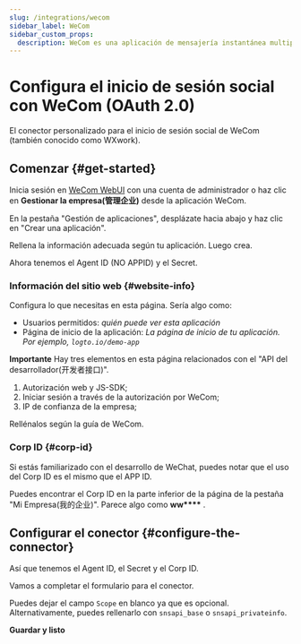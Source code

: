 ```yaml
---
slug: /integrations/wecom
sidebar_label: WeCom
sidebar_custom_props:
  description: WeCom es una aplicación de mensajería instantánea multiplataforma para equipos. Es la versión empresarial de WeChat.
---
```



# Configura el inicio de sesión social con WeCom (OAuth 2.0)

El conector personalizado para el inicio de sesión social de WeCom (también conocido como WXwork).

<GuideTip />

## Comenzar \{#get-started}

Inicia sesión en [WeCom WebUI](https://work.weixin.qq.com/) con una cuenta de administrador o haz clic en **Gestionar la empresa(管理企业)** desde la aplicación WeCom.

En la pestaña "Gestión de aplicaciones", desplázate hacia abajo y haz clic en "Crear una aplicación".

Rellena la información adecuada según tu aplicación. Luego crea.

Ahora tenemos el Agent ID (NO APPID) y el Secret.

### Información del sitio web \{#website-info}

Configura lo que necesitas en esta página. Sería algo como:

- Usuarios permitidos: _quién puede ver esta aplicación_
- Página de inicio de la aplicación: _La página de inicio de tu aplicación. Por ejemplo, `logto.io/demo-app`_

**Importante**
Hay tres elementos en esta página relacionados con el "API del desarrollador(开发者接口)".

1. Autorización web y JS-SDK;
2. Iniciar sesión a través de la autorización por WeCom;
3. IP de confianza de la empresa;

Rellénalos según la guía de WeCom.

### Corp ID \{#corp-id}

Si estás familiarizado con el desarrollo de WeChat, puedes notar que el uso del Corp ID es el mismo que el APP ID.

Puedes encontrar el Corp ID en la parte inferior de la página de la pestaña "Mi Empresa(我的企业)". Parece algo como **ww\*\*\*\*** .

## Configurar el conector \{#configure-the-connector}

Así que tenemos el Agent ID, el Secret y el Corp ID.

Vamos a completar el formulario para el conector.

Puedes dejar el campo `Scope` en blanco ya que es opcional. Alternativamente, puedes rellenarlo con `snsapi_base` o `snsapi_privateinfo`.

**Guardar y listo**